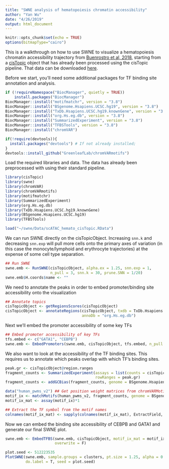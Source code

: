 ```yaml
---
title: "SWNE analysis of hematopoiesis chromatin accessibility"
author: "Yan Wu"
date: "4/26/2019"
output: html_document
---
```


```r
knitr::opts_chunk$set(echo = TRUE)
options(bitmapType="cairo")
```

This is a walkthrough on how to use SWNE to visualize a hematopoiesis chromatin accessibility trajectory from [Buenrostro et al, 2018](https://doi.org/10.1016/j.cell.2018.03.074), starting from a [cisTopic](https://github.com/aertslab/cisTopic) object that has already been processed using the cisTopic pipeline. That data can be downloaded [here](ftp://genome-miner.ucsd.edu/swne_files/scATAC_hemato_cisTopic.RData).


Before we start, you'll need some additional packages for TF binding site annotation and analysis.
```r
if (!requireNamespace("BiocManager", quietly = TRUE))
    install.packages("BiocManager")
BiocManager::install("motifmatchr", version = "3.8")
BiocManager::install("BSgenome.Hsapiens.UCSC.hg19", version = "3.8")
BiocManager::install("TxDb.Hsapiens.UCSC.hg19.knownGene", version = "3.8")
BiocManager::install("org.Hs.eg.db", version = "3.8")
BiocManager::install("SummarizedExperiment", version = "3.8")
BiocManager::install("TFBSTools", version = "3.8")
BiocManager::install("chromVAR")

if(!require(devtools)){ 
  install.packages("devtools") # If not already installed; 
}
devtools::install_github("GreenleafLab/chromVARmotifs")
```


Load the required libraries and data. The data has already been preprocessed with  using their standard pipeline. 
```r
library(cisTopic)
library(swne)
library(chromVAR)
library(chromVARmotifs)
library(motifmatchr)
library(SummarizedExperiment)
library(org.Hs.eg.db)
library(TxDb.Hsapiens.UCSC.hg19.knownGene)
library(BSgenome.Hsapiens.UCSC.hg19)
library(TFBSTools)

load("~/swne/Data/scATAC_hemato_cisTopic.RData")
```


We can run SWNE directly on the cisTopicObject. Increasing `snn.k` and decreasing `snn.exp` will pull more cells onto the primary axes of variation (in this case the monocyte/lymphoid and erythrocyte trajectories) at the expense of some cell type separation.
```r
## Run SWNE
swne.emb <- RunSWNE(cisTopicObject, alpha.ex = 1.25, snn.exp = 1, 
                    n_pull = 3, snn.k = 30, prune.SNN = 1/20)
swne.emb$H.coords$name <- ""
```


We need to annotate the peaks in order to embed promoter/binding site accessibility onto the visualization
```r
## Annotate topics
cisTopicObject <- getRegionsScores(cisTopicObject)
cisTopicObject <- annotateRegions(cisTopicObject, txdb = TxDb.Hsapiens.UCSC.hg19.knownGene,
                                  annoDb = "org.Hs.eg.db")
```


Next we'll embed the promoter accessibility of some key TFs
```r
## Embed promoter accessibility of key TFs
tfs.embed <- c("GATA1", "CEBPB")
swne.emb <- EmbedPromoters(swne.emb, cisTopicObject, tfs.embed, n_pull = 3, promoterOnly = T)
```


We also want to look at the accessibility of the TF binding sites. This requires us to annotate which peaks overlap with which TF's binding sites.
```r
peak.gr <- cisTopicObject@region.ranges
fragment_counts <- SummarizedExperiment(assays = list(counts = cisTopicObject@binary.count.matrix),
                                        rowRanges = peak.gr)
fragment_counts <- addGCBias(fragment_counts, genome = BSgenome.Hsapiens.UCSC.hg19)

data("human_pwms_v2") ## Get position weight matrices from chromVARMotifs
motif_ix <- matchMotifs(human_pwms_v2, fragment_counts, genome = BSgenome.Hsapiens.UCSC.hg19)
motif_ix_mat <- assay(motif_ix)*1

## Extract the TF symbol from the motif names
colnames(motif_ix_mat) <- sapply(colnames(motif_ix_mat), ExtractField, field = 3, delim = "_")
```


Now we can embed the binding site accessibility of CEBPB and GATA1 and generate our final SWNE plot.
```r
swne.emb <- EmbedTFBS(swne.emb, cisTopicObject, motif_ix_mat = motif_ix_mat, genes.embed = tfs.embed, n_pull = 3,
                      overwrite = F)

plot.seed <- 512223535
PlotSWNE(swne.emb, sample.groups = clusters, pt.size = 1.25, alpha = 0.5, 
         do.label = T, seed = plot.seed)
```
